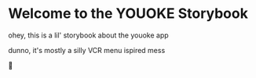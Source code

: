 
<Meta title="Example/Introduction" />

<style>{`
  
`}</style>

# Welcome to the YOUOKE Storybook

ohey, this is a lil' storybook about the youoke app

dunno, it's mostly a silly VCR menu ispired mess

:shrug:
